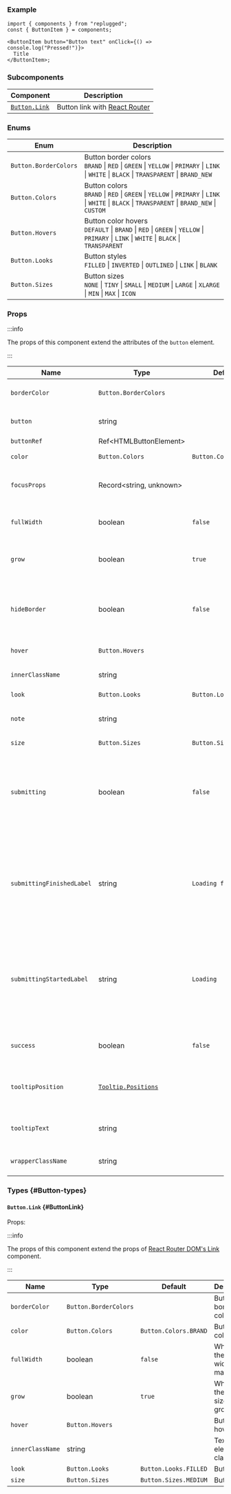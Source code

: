 ### Example

```tsx
import { components } from "replugged";
const { ButtonItem } = components;

<ButtonItem button="Button text" onClick={() => console.log("Pressed!")}>
  Title
</ButtonItem>;
```

### Subcomponents

| Component                    | Description                                               |
| ---------------------------- | --------------------------------------------------------- |
| [`Button.Link`](#ButtonLink) | Button link with [React Router](https://reactrouter.com/) |

### Enums

| Enum                  | Description                                                                                                                                          |
| --------------------- | ---------------------------------------------------------------------------------------------------------------------------------------------------- |
| `Button.BorderColors` | Button border colors <br />`BRAND` \| `RED` \| `GREEN` \| `YELLOW` \| `PRIMARY` \| `LINK` \| `WHITE` \| `BLACK` \| `TRANSPARENT` \| `BRAND_NEW`      |
| `Button.Colors`       | Button colors <br />`BRAND` \| `RED` \| `GREEN` \| `YELLOW` \| `PRIMARY` \| `LINK` \| `WHITE` \| `BLACK` \| `TRANSPARENT` \| `BRAND_NEW` \| `CUSTOM` |
| `Button.Hovers`       | Button color hovers <br />`DEFAULT` \| `BRAND` \| `RED` \| `GREEN` \| `YELLOW` \| `PRIMARY` \| `LINK` \| `WHITE` \| `BLACK` \| `TRANSPARENT`         |
| `Button.Looks`        | Button styles <br />`FILLED` \| `INVERTED` \| `OUTLINED` \| `LINK` \| `BLANK`                                                                        |
| `Button.Sizes`        | Button sizes <br />`NONE` \| `TINY` \| `SMALL` \| `MEDIUM` \| `LARGE` \| `XLARGE` \| `MIN` \| `MAX` \| `ICON`                                        |

### Props

:::info

The props of this component extend the attributes of the `button` element.

:::

| Name                      | Type                                 | Default               | Description                                                                                  |
| ------------------------- | ------------------------------------ | --------------------- | -------------------------------------------------------------------------------------------- |
| `borderColor`             | `Button.BorderColors`                |                       | Button border color                                                                          |
| `button`                  | string                               |                       | Button text for the item component                                                           |
| `buttonRef`               | Ref<HTMLButtonElement\>              |                       | Button ref                                                                                   |
| `color`                   | `Button.Colors`                      | `Button.Colors.BRAND` | Button color                                                                                 |
| `focusProps`              | Record<string, unknown>              |                       | Props for the FocusRing component                                                            |
| `fullWidth`               | boolean                              | `false`               | Whether the button width is at maximum                                                       |
| `grow`                    | boolean                              | `true`                | Whether the button size can grow                                                             |
| `hideBorder`              | boolean                              | `false`               | Whether a divider is not displayed at the end of the button item                             |
| `hover`                   | `Button.Hovers`                      |                       | Button hover color                                                                           |
| `innerClassName`          | string                               |                       | Text element class name                                                                      |
| `look`                    | `Button.Looks`                       | `Button.Looks.FILLED` | Button style                                                                                 |
| `note`                    | string                               |                       | Description of what the button item is about                                                 |
| `size`                    | `Button.Sizes`                       | `Button.Sizes.MEDIUM` | Button size                                                                                  |
| `submitting`              | boolean                              | `false`               | Whether to display a loader inside the button; works together with `disabled` set to `false` |
| `submittingFinishedLabel` | string                               | `Loading finished`    | Announce finish loading message for screen-reader users; works together with `submitting`    |
| `submittingStartedLabel`  | string                               | `Loading`             | Announce start loading message for screen-reader users; works together with `submitting`     |
| `success`                 | boolean                              | `false`               | Whether the button color is green                                                            |
| `tooltipPosition`         | [`Tooltip.Positions`](Tooltip#enums) |                       | Tooltip position displayed on the button item                                                |
| `tooltipText`             | string                               |                       | Tooltip text displayed on the button item                                                    |
| `wrapperClassName`        | string                               |                       | Wrapper element class name                                                                   |

### Types {#Button-types}

#### `Button.Link` {#ButtonLink}

Props:

:::info

The props of this component extend the props of
[React Router DOM's Link](https://reactrouter.com/en/main/components/link) component.

:::

| Name             | Type                  | Default               | Description                            |
| ---------------- | --------------------- | --------------------- | -------------------------------------- |
| `borderColor`    | `Button.BorderColors` |                       | Button border color                    |
| `color`          | `Button.Colors`       | `Button.Colors.BRAND` | Button color                           |
| `fullWidth`      | boolean               | `false`               | Whether the button width is at maximum |
| `grow`           | boolean               | `true`                | Whether the button size can grow       |
| `hover`          | `Button.Hovers`       |                       | Button hover color                     |
| `innerClassName` | string                |                       | Text element class name                |
| `look`           | `Button.Looks`        | `Button.Looks.FILLED` | Button style                           |
| `size`           | `Button.Sizes`        | `Button.Sizes.MEDIUM` | Button size                            |
